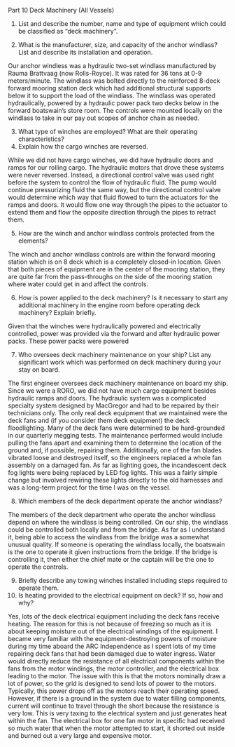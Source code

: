 Part 10 Deck Machinery (All Vessels)

1.	List and describe the number, name and type of equipment which could be classified as "deck machinery".



2.	What is the manufacturer, size, and capacity of the anchor windlass?  List and describe its installation and operation.

Our anchor windless was a hydraulic two-set windlass manufactured by Rauma Brattvaag (now Rolls-Royce). It was rated for 36 tons at 0-9 meters/minute. The windlass was bolted directly to the reinforced 8-deck forward mooring station deck which had additional structural supports below it to support the load of the windlass. The windlass was operated hydraulically, powered by a hydraulic power pack two decks below in the forward boatswain's store room. The controls were mounted locally on the windlass to take in our pay out scopes of anchor chain as needed.

3.	What type of winches are employed?	What are their operating characteristics?
4.	Explain how the cargo winches are reversed.

While we did not have cargo winches, we did have hydraulic doors and ramps for our rolling cargo. The hydraulic motors that drove these systems were never reversed. Instead, a directional control valve was used right before the system to control the flow of hydraulic fluid. The pump would continue pressurizing fluid the same way, but the directional control valve would determine which way that fluid flowed to turn the actuators for the ramps and doors. It would flow one way through the pipes to the actuator to extend them and flow the opposite direction through the pipes to retract them. 

5.	How are the winch and anchor windlass controls protected from the elements?

The winch and anchor windlass controls are within the forward mooring station which is on 8 deck which is a completely closed-in location. Given that both pieces of equipment are in the center of the mooring station, they are quite far from the pass-throughs on the side of the mooring station where water could get in and affect the controls.

6.	How is power applied to the deck machinery?	Is it necessary to start any additional machinery in the engine room before operating deck machinery?	Explain briefly.

Given that the winches were hydraulically powered and electrically controlled, power was provided via the forward and after hydraulic power packs. These power packs were powered 

7.	Who oversees deck machinery maintenance on your ship? List any significant work which was performed on deck machinery during your stay on board.

The first engineer oversees deck machinery maintenance on board my ship. Since we were a RORO, we did not have much cargo equipment besides hydraulic ramps and doors. The hydraulic system was a complicated specialty system designed by MacGregor and had to be repaired by their technicians only. The only real deck equipment that we maintained were the deck fans and (if you consider them deck equipment) the deck floodlighting. Many of the deck fans were determined to be hard-grounded in our quarterly megging tests. The maintenance performed would include pulling the fans apart and examining them to determine the location of the ground and, if possible, repairing them. Additionally, one of the fan blades vibrated loose and destroyed itself, so the engineers replaced a whole fan assembly on a damaged fan. As far as lighting goes, the incandescent deck fog lights were being replaced by LED fog lights. This was a fairly simple change but involved rewiring these lights directly to the old harnesses and was a long-term project for the time I was on the vessel. 

8.	Which members of the deck department operate the anchor windlass?

The members of the deck department who operate the anchor windlass depend on where the windlass is being controlled. On our ship, the windlass could be controlled both locally and from the bridge. As far as I understand it, being able to access the windlass from the bridge was a somewhat unusual quality. If someone is operating the windlass locally, the boatswain is the one to operate it given instructions from the bridge. If the bridge is controlling it, then either the chief mate or the captain will be the one to operate the controls.

9.	Briefly describe any towing winches installed including steps required to operate them.
10.	Is heating provided to the electrical equipment on deck? If so, how and why?

Yes, lots of the deck electrical equipment including the deck fans receive heating. The reason for this is not because of freezing so much as it is about keeping moisture out of the electrical windings of the equipment. I became very familiar with the equipment-destroying powers of moisture during my time aboard the ARC Independence as I spent lots of my time repairing deck fans that had been damaged due to water ingress. Water would directly reduce the resistance of all electrical components within the fans from the motor windings, the motor controller, and the electrical box leading to the motor. The issue with this is that the motors nominally draw a lot of power, so the grid is designed to send lots of power to the motors. Typically, this power drops off as the motors reach their operating speed. However, if there is a ground in the system due to water filling components, current will continue to travel through the short because the resistance is very low. This is very taxing to the electrical system and just generates heat within the fan. The electrical box for one fan motor in specific had received so much water that when the motor attempted to start, it shorted out inside and burned out a very large and expensive motor.
